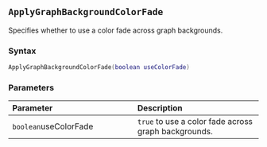 ::: {.minipage data-latex="{\textwidth}"}
## `ApplyGraphBackgroundColorFade` {#batch-applygraphbackgroundcolorfade}

Specifies whether to use a color fade across graph backgrounds.

### Syntax {-}

``` .lua
ApplyGraphBackgroundColorFade(boolean useColorFade)
```

### Parameters {-}

**Parameter** | **Description**
| :-- | :-- |
| `boolean`useColorFade | `true` to use a color fade across graph backgrounds. |
:::
